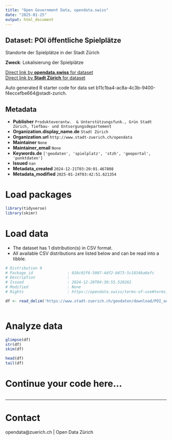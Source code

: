 ```yaml
---
title: "Open Government Data, opendata.swiss"
date: "2025-01-25"
output: html_document
---
```


## Dataset: POI öffentliche Spielplätze

Standorte der Spielplätze in der Stadt Zürich

**Zweck**: Lokalisierung der Spielplätze

[Direct link by **opendata.swiss** for dataset](https://opendata.swiss/de/dataset/poi-offentliche-spielplatze)<br>
[Direct link by **Stadt Zürich** for dataset](https://data.stadt-zuerich.ch/dataset/geo_poi_oeffentliche_spielplaetze)

Auto generated R starter code for data set b11c1ba4-ac8a-4c3b-9400-f4eccefbe664@stadt-zurich.

## Metadata

- **Publisher** `Produkteverantw.  & Unterstützungsfunk., Grün Stadt Zürich, Tiefbau- und Entsorgungsdepartement`
- **Organization.display_name.de** `Stadt Zürich`
- **Organization.url** `http://www.stadt-zuerich.ch/opendata`
- **Maintainer** `None`
- **Maintainer_email** `None`
- **Keywords.de** `['geodaten', 'spielplatz', 'stzh', 'geoportal', 'punktdaten']`
- **Issued** `nan`
- **Metadata_created** `2024-12-21T03:20:01.467808`
- **Metadata_modified** `2025-01-24T03:42:51.621354`


# Load packages

```r

library(tidyverse)
library(skimr)

```

# Load data

-   The dataset has 1 distribution(s) in CSV format.
-   All available CSV distributions are listed below and can be read into a tibble.

```r

# Distribution 0
# Package_id               : 026c02f6-5007-4df2-b873-5c1834ba6efc
# Description              : 
# Issued                   : 2024-12-20T04:30:55.520262
# Modified                 : None
# Rights                   : https://opendata.swiss/terms-of-use#terms_open

df <- read_delim('https://www.stadt-zuerich.ch/geodaten/download/POI_oeffentliche_Spielplaetze?format=10008')



```

# Analyze data

```r

glimpse(df)
str(df)
skim(df)

head(df)
tail(df)

```

# Continue your code here...

```r

```

------------------------------------------------------------------------

# Contact

opendata@zuerich.ch | Open Data Zürich
